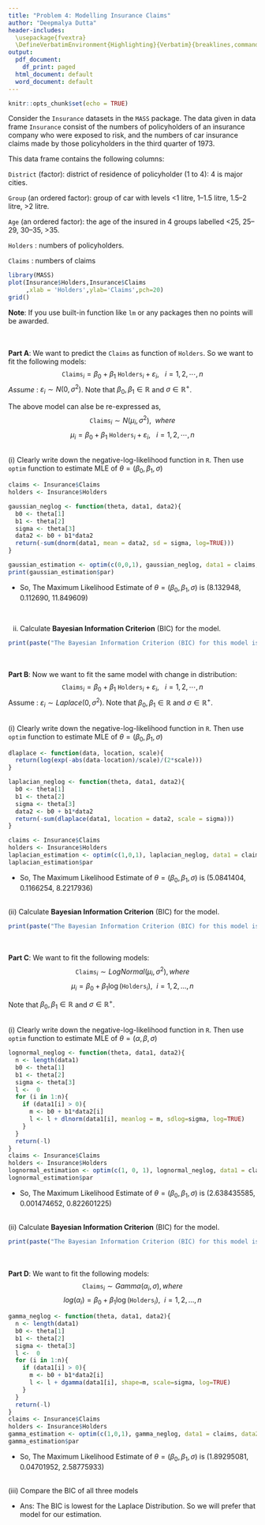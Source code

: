 ```yaml
---
title: "Problem 4: Modelling Insurance Claims"
author: "Deepmalya Dutta"
header-includes:
  \usepackage{fvextra}
  \DefineVerbatimEnvironment{Highlighting}{Verbatim}{breaklines,commandchars=\\\{\}}
output:
  pdf_document: 
    df_print: paged
  html_document: default
  word_document: default
---
```


```r
knitr::opts_chunk$set(echo = TRUE)
```


Consider the `Insurance` datasets in the `MASS` package. The data given in data frame `Insurance` consist of the numbers of policyholders of an insurance company who were exposed to risk, and the numbers of car insurance claims made by those policyholders in the third quarter of 1973.

This data frame contains the following columns:

`District` (factor): district of residence of policyholder (1 to 4): 4 is major cities.

`Group` (an ordered factor): group of car with levels <1 litre, 1–1.5 litre, 1.5–2 litre, >2 litre.

`Age` (an ordered factor): the age of the insured in 4 groups labelled <25, 25–29, 30–35, >35.

`Holders` : numbers of policyholders.

`Claims` : numbers of claims

```r
library(MASS)
plot(Insurance$Holders,Insurance$Claims
     ,xlab = 'Holders',ylab='Claims',pch=20)
grid()
```

**Note**: If you use built-in function like `lm` or any packages then no points will be awarded.
  
<br>
<br>
**Part A**: We want to predict the `Claims` as function of `Holders`. So we want to fit the following models:
$$
\texttt{Claims}_i=\beta_0 + \beta_1~\texttt{Holders}_i + \varepsilon_i,~~~i=1,2,\cdots,n
$$
*Assume* : $\varepsilon_i\sim N(0,\sigma^2)$. Note that $\beta_0,\beta_1 \in\mathbb{R}$ and $\sigma \in \mathbb{R}^{+}$.

The above model can alse be re-expressed as,
$$
\texttt{Claims}_i\sim N(\mu_i,\sigma^2),~~where
$$
$$
\mu_i =\beta_0 + \beta_1~\texttt{Holders}_i + \varepsilon_i,~~~i=1,2,\cdots,n
$$

<br>
(i) Clearly write down the negative-log-likelihood function in `R`. Then use `optim` function to estimate MLE of $\theta=(\beta_0,\beta_1,\sigma)$

```r
claims <- Insurance$Claims
holders <- Insurance$Holders

gaussian_neglog <- function(theta, data1, data2){
  b0 <- theta[1]
  b1 <- theta[2]
  sigma <- theta[3]
  data2 <- b0 + b1*data2
  return(-sum(dnorm(data1, mean = data2, sd = sigma, log=TRUE)))
}

gaussian_estimation <- optim(c(0,0,1), gaussian_neglog, data1 = claims, data2 = holders)
print(gaussian_estimation$par)
```
- So, The Maximum Likelihood Estimate of $\theta=(\beta_0,\beta_1,\sigma)$ is  (8.132948,  0.112690, 11.849609)  

  <br>
(ii) Calculate **Bayesian Information Criterion** (BIC) for the model.

```r
print(paste("The Bayesian Information Criterion (BIC) for this model is", 3*log(length(claims))+2*gaussian_neglog(gaussian_estimation$par, claims, holders)))
```
  
<br>
<br>
**Part B**: Now we want to fit the same model with change in distribution:
$$
\texttt{Claims}_i=\beta_0 + \beta_1~\texttt{Holders}_i + \varepsilon_i,~~~i=1,2,\cdots,n
$$
  Assume : $\varepsilon_i\sim Laplace(0,\sigma^2)$. Note that $\beta_0,\beta_1 \in\mathbb{R}$ and $\sigma \in \mathbb{R}^{+}$.

<br>
(i) Clearly write down the negative-log-likelihood function in `R`. Then use `optim` function to estimate MLE of $\theta=(\beta_0,\beta_1,\sigma)$

```r
dlaplace <- function(data, location, scale){
  return(log(exp(-abs(data-location)/scale)/(2*scale)))
}

laplacian_neglog <- function(theta, data1, data2){
  b0 <- theta[1]
  b1 <- theta[2]
  sigma <- theta[3]
  data2 <- b0 + b1*data2
  return(-sum(dlaplace(data1, location = data2, scale = sigma)))
}

claims <- Insurance$Claims
holders <- Insurance$Holders
laplacian_estimation <- optim(c(1,0,1), laplacian_neglog, data1 = claims, data2 = holders)
laplacian_estimation$par
```
- So, The Maximum Likelihood Estimate of $\theta=(\beta_0,\beta_1,\sigma)$ is  (5.0841404, 0.1166254, 8.2217936)  
  
<br>
(ii) Calculate **Bayesian Information Criterion** (BIC) for the model.

```r
print(paste("The Bayesian Information Criterion (BIC) for this model is", 3*log(length(claims))+2*laplacian_neglog(laplacian_estimation$par, claims, holders)))
```
  
<br>
<br>
**Part C**: We want to fit the following models:
$$
\texttt{Claims}_i\sim LogNormal(\mu_i,\sigma^2), where
$$
$$
\mu_i=\beta_0 + \beta_1 \log(\texttt{Holders}_i), ~~i=1,2,...,n
$$

Note that $\beta_0,\beta_1 \in\mathbb{R}$ and $\sigma \in \mathbb{R}^{+}$.  

<br>
(i) Clearly write down the negative-log-likelihood function in `R`. Then use `optim` function to estimate MLE of $\theta=(\alpha,\beta,\sigma)$

```r
lognormal_neglog <- function(theta, data1, data2){
  n <- length(data1)
  b0 <- theta[1]
  b1 <- theta[2]
  sigma <- theta[3]
  l <-  0
  for (i in 1:n){
    if (data1[i] > 0){
      m <- b0 + b1*data2[i]
      l <- l + dlnorm(data1[i], meanlog = m, sdlog=sigma, log=TRUE) 
    }
  }
  return(-l)
}
claims <- Insurance$Claims
holders <- Insurance$Holders
lognormal_estimation <- optim(c(1, 0, 1), lognormal_neglog, data1 = claims, data2 = holders)
lognormal_estimation$par
```
- So, The Maximum Likelihood Estimate of $\theta=(\beta_0,\beta_1,\sigma)$ is  (2.638435585, 0.001474652, 0.822601225)  

<br>
(ii) Calculate **Bayesian Information Criterion** (BIC) for the model.
```r
print(paste("The Bayesian Information Criterion (BIC) for this model is", 3*log(length(claims))+2*lognormal_neglog(lognormal_estimation$par, claims, holders)))
```
  
<br>
<br>
**Part D**: We want to fit the following models:
$$
\texttt{Claims}_i\sim Gamma(\alpha_i,\sigma), where
$$
$$
log(\alpha_i)=\beta_0 + \beta_1 \log(\texttt{Holders}_i), ~~i=1,2,...,n
$$

```r
gamma_neglog <- function(theta, data1, data2){
  n <- length(data1)
  b0 <- theta[1]
  b1 <- theta[2]
  sigma <- theta[3]
  l <-  0
  for (i in 1:n){
    if (data1[i] > 0){
      m <- b0 + b1*data2[i]
      l <- l + dgamma(data1[i], shape=m, scale=sigma, log=TRUE)
    }
  }
  return(-l)
}
claims <- Insurance$Claims
holders <- Insurance$Holders
gamma_estimation <- optim(c(1,0,1), gamma_neglog, data1 = claims, data2 = holders)
gamma_estimation$par
```
- So, The Maximum Likelihood Estimate of $\theta=(\beta_0,\beta_1,\sigma)$ is  (1.89295081, 0.04701952, 2.58775933)  

<br>
(iii) Compare the BIC of all three models

- Ans: The BIC is lowest for the Laplace Distribution. So we will prefer that model for our estimation.

